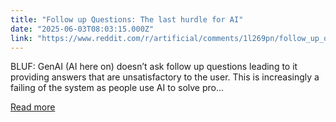 ```yaml
---
title: "Follow up Questions: The last hurdle for AI"
date: "2025-06-03T08:03:15.000Z"
link: "https://www.reddit.com/r/artificial/comments/1l269pn/follow_up_questions_the_last_hurdle_for_ai/"
---
```


BLUF: GenAI (AI here on) doesn’t ask follow up questions leading to it providing answers that are unsatisfactory to the user. This is increasingly a failing of the system as people use AI to solve pro...

[Read more](https://www.reddit.com/r/artificial/comments/1l269pn/follow_up_questions_the_last_hurdle_for_ai/)
